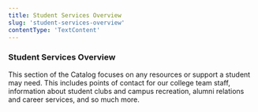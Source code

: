 ```yaml
---
title: Student Services Overview
slug: 'student-services-overview'
contentType: 'TextContent'
---
```


### Student Services Overview

This section of the Catalog focuses on any resources or support a student may need. This includes
points of contact for our college team staff, information about student clubs and campus recreation,
alumni relations and career services, and so much more.
